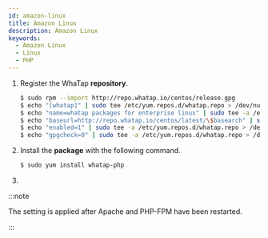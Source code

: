 ```yaml
---
id: amazon-linux
title: Amazon Linux
description: Amazon Linux
keywords:
  - Amazon Linux
  - Linux
  - PHP
---
```



1. Register the WhaTap **repository**.

   ```bash title=SH
   $ sudo rpm --import http://repo.whatap.io/centos/release.gpg
   $ echo "[whatap]" | sudo tee /etc/yum.repos.d/whatap.repo > /dev/null
   $ echo "name=whatap packages for enterprise linux" | sudo tee -a /etc/yum.repos.d/whatap.repo > /dev/null
   $ echo "baseurl=http://repo.whatap.io/centos/latest/\$basearch" | sudo tee -a /etc/yum.repos.d/whatap.repo > /dev/null
   $ echo "enabled=1" | sudo tee -a /etc/yum.repos.d/whatap.repo > /dev/null
   $ echo "gpgcheck=0" | sudo tee -a /etc/yum.repos.d/whatap.repo > /dev/null
   ```

2. Install the **package** with the following command.

   ```bash title=SH
   $ sudo yum install whatap-php
   ```

3. <Phpinstallscript />


<Phpextensionwhatap />

:::note

The setting is applied after Apache and PHP-FPM have been restarted.

:::
